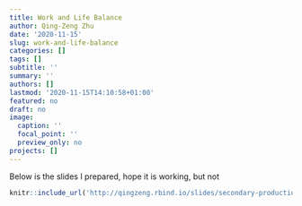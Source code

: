 ```yaml
---
title: Work and Life Balance
author: Qing-Zeng Zhu
date: '2020-11-15'
slug: work-and-life-balance
categories: []
tags: []
subtitle: ''
summary: ''
authors: []
lastmod: '2020-11-15T14:10:58+01:00'
featured: no
draft: no
image:
  caption: ''
  focal_point: ''
  preview_only: no
projects: []
---
```


Below is the slides I prepared, hope it is working, but not

```r
knitr::include_url('http://qingzeng.rbind.io/slides/secondary-production.html#1')
```

